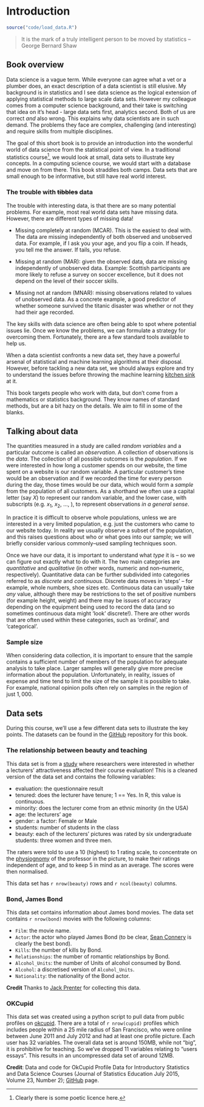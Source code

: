# Introduction {#chapter1}

```r
source("code/load_data.R")
```
<!-- (20 minutes) -->

> It is the mark of a truly intelligent person to be moved by statistics
> -- George Bernard Shaw

## Book overview

Data science is a vague term. While everyone can agree what a vet or a plumber does, an exact description of a data scientist is 
still elusive. My background is in statistics and I see data science as
the logical extension of applying statistical methods to large scale data sets.
However my colleague comes from a computer science background, and their take 
is switching that idea on it's head - large data sets first, analytics second. 
Both of us are correct _and_ also wrong. This explains why data scientists are 
in such demand. The problems they face are complex, challenging (and interesting) 
and require skills from multiple disciplines.

The goal of this short book is to provide an introduction into 
the wonderful world of data science from the statistical point of view. In 
a traditional statistics course^[Clearly there is some poetic licence here.], we would look at small, 
data sets to illustrate key concepts.
In a computing science course, we would start with a database and move on from there. This
book straddles both camps. Data sets that are small enough to be informative, but still 
have real world interest.

### The trouble with ~~tibbles~~ data

The trouble with interesting data, is that there are so many potential problems. 
For example, most real world data sets have missing data. However, there are different types of
missing data!

  * Missing completely at random (MCAR). This is the easiest to deal with. The data
  are missing independently of both observed and unobserved data. For example, if I ask you
  your age, and you flip a coin. If heads, you tell me the answer. If tails, you refuse.
 
  * Missing at random (MAR): given the observed data, data are missing independently of unobserved data.
  Example: Scottish participants are more likely to refuse a survey on soccer excellence,
  but it does not depend on the level of their soccer skills.

  * Missing not at random (MNAR): missing observations related to values of unobserved data.
  As a concrete example, a good predictor of whether someone survived the titanic disaster was whether or not they
  had their age recorded.

The key skills with data science are often being able to spot where potential issues lie. Once
we know the problems, we can formulate a strategy for overcoming them. Fortunately, 
there are a few standard tools available to help us.

When a data scientist confronts a new data set, they have a powerful arsenal of statistical
and machine learning algorithms at their disposal. However, before tackling a new data set, 
we should always explore and try to understand the issues before throwing the machine learning
[kitchen sink](https://en.wikipedia.org/wiki/Kitchen_sink_regression) at it.

This book targets people who work with data, but don't come from a mathematics
or statistics background. They know names of standard methods, but are a bit hazy on the
details. We aim to fill in some of the blanks. 
 
## Talking about data

The quantities measured in a study are called _random variables_ and a particular outcome is called an _observation_. A collection of observations is the _data_. The collection of all possible outcomes is the _population_. If we were interested in how long a customer spends on our website, the time spent on a website
is our random variable. A particular customer's time would be an observation and if we recorded the time for
every person during the day, those times would be our data, which would form a _sample_ from the population of all customers.  As a shorthand we often use a capital letter (say $X$) to represent our random variable, and the lower case, with subscripts (e.g. $x_1$, $x_2$, $\ldots$, ), to represent observations _in a general sense_.

In practice it is difficult to observe whole populations, unless we are interested in a very limited population, e.g. just the customers who came to our website today.  In reality we usually observe a subset of the population, and this raises questions about who or what goes into our sample; we will briefly consider various commonly--used sampling techniques soon.  

Once we have our data, it is important to understand what _type_ it is -- so we can figure out exactly what to do with it.  The two main categories are _quantitative_ and _qualitative_ (in other words, numeric and non--numeric, respectively).  Quantitative data can be further subdivided into categories referred to as _discrete_ and _continuous_.  Discrete data moves in 'steps' -- for example, whole numbers, shoe sizes etc.  Continuous data can usually take _any_ value, although there may be restrictions to the set of positive numbers (for example height, weight) and there may be issues of accuracy depending on the equipment being used to record the data (and so sometimes continuous data might 'look' discrete!).  There are other words that are often used within these categories, such as 'ordinal', and 'categorical'.   

### Sample size

When considering data collection, it is important to ensure that the sample contains a sufficient
number of members of the population for adequate analysis to take place. Larger samples will
generally give more precise information about the population. Unfortunately, in reality, issues of
expense and time tend to limit the size of the sample it is possible to take. For example,
national opinion polls often rely on samples in the region of just $1,000$.

## Data sets

During this course, we'll use a few different data sets to illustrate the key points. 
The datasets can be found in the [GitHub](https://github.com/jumpingrivers/foundational-data-science/tree/master/data) 
repository for this book.

### The relationship between beauty and teaching

This data set is from a [study](https://doi.org/10.3386/w9853) where researchers were 
interested in whether a lecturers' attractiveness affected 
their course evaluation! This is a cleaned version of the
data set and contains the following variables:

 * evaluation: the questionnaire result
 * tenured: does the lecturer have tenure; 1 == Yes. In R, this value is continuous.
 * minority: does the lecturer come from an ethnic minority (in the USA)
 * age: the lecturers' age
 * gender: a factor: Female or Male
 * students: number of students in the class
 * beauty: each of the lecturers' pictures was rated by six undergraduate students: three women and three men. 
 
The raters were told to use a 10 (highest) to 1 rating scale, to concentrate on the [physiognomy](https://en.wikipedia.org/wiki/Physiognomy) of the 
professor in the picture, to make their ratings independent of age, and to keep 5 in mind as an average. 
The scores were then normalised.


This data set has `r nrow(beauty)` rows and `r ncol(beauty)` columns.

### Bond, James Bond

This data set contains information about James bond movies. The data set contains `r nrow(bond)` movies
with the following columns:

 * `Film`: the movie name.
 * `Actor`: the actor who played James Bond (to be clear, [Sean Connery](https://en.wikipedia.org/wiki/Sean_Connery) is clearly the best bond).
 * `Kills`: the number of kills by Bond.
 * `Relationships`: the number of romantic relationships by Bond.
 * `Alcohol_Units`: the number of Units of alcohol consumed by Bond.
 * `Alcohol`: a discretised version of `Alcohol_Units`.
 * `Nationality`: the nationality of the Bond actor.

__Credit__ Thanks to [Jack Prenter](http://www.knownman.com/james-bond-graph/) for
collecting this data.

### OKCupid

This data set was created using a python script to pull data from public profiles on [okcupid](www.okcupid.com). There are a total of `r nrow(cupid)` profiles which includes people within a 25 mile radius of San Francisco, who were online between June 2011 and July 2012 and had at least one profile picture. Each user has 32 variables. 
The overall data set is around 150MB, while not "big", it is prohibitive for teaching. 
So we've dropped 11 variables relating to "users essays". This results in an uncompressed data set of around 12MB.

__Credit__: Data and code for OkCupid Profile Data for Introductory Statistics and Data Science Courses (Journal of Statistics Education July 2015, Volume 23, Number 2); [GitHub](https://github.com/rudeboybert/JSE_OkCupid) page.

